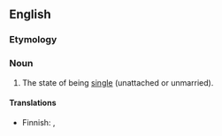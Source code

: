 ==English==

===Etymology===
{{ssingle|hood|lang=en}}

===Noun===
{{en-noun|-}}

# The state of being [[single]] (unattached or unmarried).

====Translations====
{{trans-top|The state of being single}}
* Finnish: {{t|fi|naimattomuus}}, {{t|fi|sinkkuus}}
{{trans-mid}}
{{trans-bottom}}